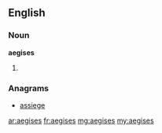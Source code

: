 ==English==

===Noun===
'''aegises''' {{p}}

# {{plural of|[[aegis#English|aegis]]}}

===Anagrams===
* [[assiege#English|assiege]]

[[ar:aegises]]
[[fr:aegises]]
[[mg:aegises]]
[[my:aegises]]